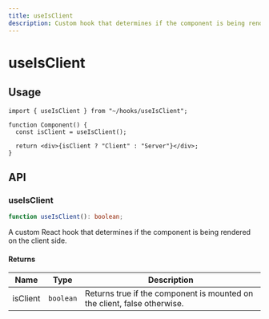 ```yaml
---
title: useIsClient
description: Custom hook that determines if the component is being rendered on the client side.
---
```


# useIsClient

## Usage

```tsx title="Component.tsx"
import { useIsClient } from "~/hooks/useIsClient";

function Component() {
  const isClient = useIsClient();

  return <div>{isClient ? "Client" : "Server"}</div>;
}
```

## API

### useIsClient

```ts title="useIsClient.ts"
function useIsClient(): boolean;
```

A custom React hook that determines if the component is being rendered on the client side.

#### Returns

| Name     | Type      | Description                                                              |
| -------- | --------- | ------------------------------------------------------------------------ |
| isClient | `boolean` | Returns true if the component is mounted on the client, false otherwise. |
